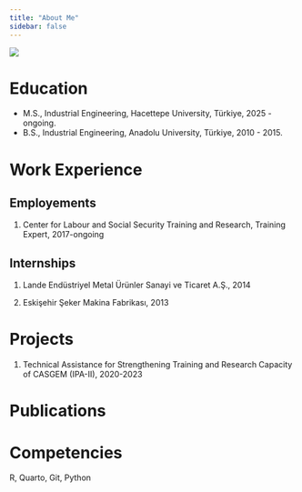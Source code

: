 ```yaml
---
title: "About Me"
sidebar: false 
---
```


![](images/profilpicture.jpeg){fig-align="center"}

# Education

-   M.S., Industrial Engineering, Hacettepe University, Türkiye, 2025 - ongoing.
-   B.S., Industrial Engineering, Anadolu University, Türkiye, 2010 - 2015.

# Work Experience

## Employements

1.  Center for Labour and Social Security Training and Research, Training Expert, 2017-ongoing

## Internships

1.  Lande Endüstriyel Metal Ürünler Sanayi ve Ticaret A.Ş., 2014

2.  Eskişehir Şeker Makina Fabrikası, 2013

# Projects

1.  Technical Assistance for Strengthening Training and Research Capacity of CASGEM (IPA-II), 2020-2023

# Publications

# Competencies

R, Quarto, Git, Python

# 

